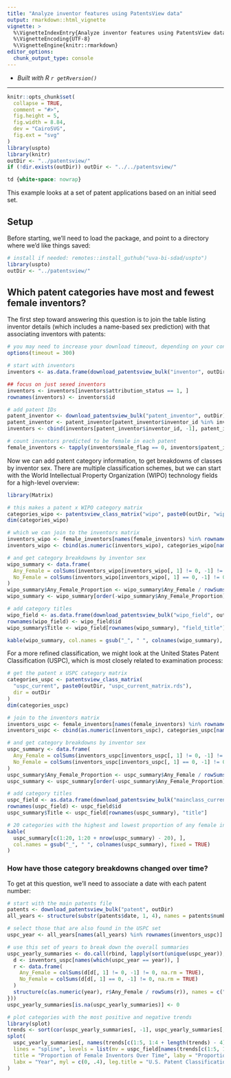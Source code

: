 ```yaml
---
title: "Analyze inventor features using PatentsView data"
output: rmarkdown::html_vignette
vignette: >
  %\VignetteIndexEntry{Analyze inventor features using PatentsView data}
  %\VignetteEncoding{UTF-8}
  %\VignetteEngine{knitr::rmarkdown}
editor_options: 
  chunk_output_type: console
---
```

* 
*Built with R 
`r getRversion()`*

***

```r
knitr::opts_chunk$set(
  collapse = TRUE,
  comment = "#>",
  fig.height = 5,
  fig.width = 8.84,
  dev = "CairoSVG",
  fig.ext = "svg"
)
library(uspto)
library(knitr)
outDir <- "../patentsview/"
if (!dir.exists(outDir)) outDir <- "../../patentsview/"
```

```css
td {white-space: nowrap}
```

This example looks at a set of patent applications based on an initial seed set.

## Setup

Before starting, we'll need to load the package, and point to a directory where we'd like things saved:
```r
# install if needed: remotes::install_guthub("uva-bi-sdad/uspto")
library(uspto)
outDir <- "../patentsview/"
```

## Which patent categories have most and fewest female inventors?

The first step toward answering this question is to join the table listing inventor
details (which includes a name-based sex prediction) with that associating inventors
with patents:
```r
# you may need to increase your download timeout, depending on your connection
options(timeout = 300)

# start with inventors
inventors <- as.data.frame(download_patentsview_bulk("inventor", outDir))

## focus on just sexed inventors
inventors <- inventors[inventors$attribution_status == 1, ]
rownames(inventors) <- inventors$id

# add patent IDs
patent_inventor <- download_patentsview_bulk("patent_inventor", outDir)
patent_inventor <- patent_inventor[patent_inventor$inventor_id %in% inventors$id, ]
inventors <- cbind(inventors[patent_inventor$inventor_id, -1], patent_inventor)

# count inventors predicted to be female in each patent
female_inventors <- tapply(inventors$male_flag == 0, inventors$patent_id, sum)
```

Now we can add patent category information, to get breakdowns of classes by inventor sex.
There are multiple classification schemes, but we can start with the
World Intellectual Property Organization (WIPO) technology fields for a high-level overview:
```r
library(Matrix)

# this makes a patent x WIPO category matrix
categories_wipo <- patentsview_class_matrix("wipo", paste0(outDir, "wipo_matrix.rds"), dir = outDir)
dim(categories_wipo)

# which we can join to the inventors matrix
inventors_wipo <- female_inventors[names(female_inventors) %in% rownames(categories_wipo)]
inventors_wipo <- cbind(as.numeric(inventors_wipo), categories_wipo[names(inventors_wipo), ])

# and get category breakdowns by inventor sex
wipo_summary <- data.frame(
  Any_Female = colSums(inventors_wipo[inventors_wipo[, 1] != 0, -1] != 0),
  No_Female = colSums(inventors_wipo[inventors_wipo[, 1] == 0, -1] != 0)
)
wipo_summary$Any_Female_Proportion <- wipo_summary$Any_Female / rowSums(wipo_summary)
wipo_summary <- wipo_summary[order(-wipo_summary$Any_Female_Proportion), ]

# add category titles
wipo_field <- as.data.frame(download_patentsview_bulk("wipo_field", outDir))
rownames(wipo_field) <- wipo_field$id
wipo_summary$Title <- wipo_field[rownames(wipo_summary), "field_title"]

kable(wipo_summary, col.names = gsub("_", " ", colnames(wipo_summary), fixed = TRUE))
```

For a more refined classification, we might look at the United States Patent Classification (USPC),
which is most closely related to examination process:
```r
# get the patent x USPC category matrix
categories_uspc <- patentsview_class_matrix(
  "uspc_current", paste0(outDir, "uspc_current_matrix.rds"),
  dir = outDir
)
dim(categories_uspc)

# join to the inventors matrix
inventors_uspc <- female_inventors[names(female_inventors) %in% rownames(categories_uspc)]
inventors_uspc <- cbind(as.numeric(inventors_uspc), categories_uspc[names(inventors_uspc), ])

# and get category breakdowns by inventor sex
uspc_summary <- data.frame(
  Any_Female = colSums(inventors_uspc[inventors_uspc[, 1] != 0, -1] != 0),
  No_Female = colSums(inventors_uspc[inventors_uspc[, 1] == 0, -1] != 0)
)
uspc_summary$Any_Female_Proportion <- uspc_summary$Any_Female / rowSums(uspc_summary)
uspc_summary <- uspc_summary[order(-uspc_summary$Any_Female_Proportion), ]

# add category titles
uspc_field <- as.data.frame(download_patentsview_bulk("mainclass_current", outDir))
rownames(uspc_field) <- uspc_field$id
uspc_summary$Title <- uspc_field[rownames(uspc_summary), "title"]

# 20 categories with the highest and lowest proportion of any female inventor
kable(
  uspc_summary[c(1:20, 1:20 + nrow(uspc_summary) - 20), ],
  col.names = gsub("_", " ", colnames(uspc_summary), fixed = TRUE)
)
```

### How have those category breakdowns changed over time?

To get at this question, we'll need to associate a date with each patent number:
```r
# start with the main patents file
patents <- download_patentsview_bulk("patent", outDir)
all_years <- structure(substr(patents$date, 1, 4), names = patents$number)

# select those that are also found in the USPC set
uspc_year <- all_years[names(all_years) %in% rownames(inventors_uspc)]

# use this set of years to break down the overall summaries
uspc_yearly_summaries <- do.call(rbind, lapply(sort(unique(uspc_year)), function(year) {
  d <- inventors_uspc[names(which(uspc_year == year)), ]
  r <- data.frame(
    Any_Female = colSums(d[d[, 1] != 0, -1] != 0, na.rm = TRUE),
    No_Female = colSums(d[d[, 1] == 0, -1] != 0, na.rm = TRUE)
  )
  structure(c(as.numeric(year), r$Any_Female / rowSums(r)), names = c("Year", rownames(r)))
}))
uspc_yearly_summaries[is.na(uspc_yearly_summaries)] <- 0

# plot categories with the most positive and negative trends
library(splot)
trends <- sort(cor(uspc_yearly_summaries[, -1], uspc_yearly_summaries[, 1])[, 1], TRUE)
splot(
  uspc_yearly_summaries[, names(trends[c(1:5, 1:4 + length(trends) - 4)])] ~ uspc_yearly_summaries[, 1],
  lines = "spline", levels = list(mv = uspc_field[names(trends[c(1:5, 1:4 + length(trends) - 4)]), "title"]),
  title = "Proportion of Female Inventors Over Time", laby = "Proportion of Patents With Any Female Inventor",
  labx = "Year", myl = c(0, .4), leg.title = "U.S. Patent Classification"
)
```
